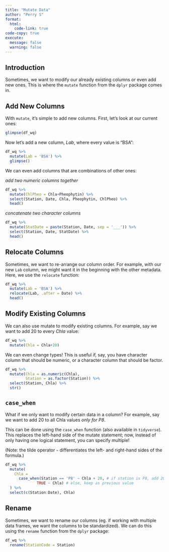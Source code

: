 ```yaml
---
title: "Mutate Data"
author: "Perry S"
format:
  html:
    code-link: true
code-copy: true
execute: 
  message: false
  warning: false
---
```


## Introduction

Sometimes, we want to modify our already existing columns or even add new ones. This is where the `mutate` function from the `dplyr` package comes in.

## Add New Columns

With `mutate`, it's simple to add new columns. First, let's look at our current ones:

```r
glimpse(df_wq)
```

Now let's add a new column, *Lab*, where every value is "BSA":

```r
df_wq %>%
  mutate(Lab = 'BSA') %>%
  glimpse()
```

We can even add columns that are combinations of other ones:

*add two numeric columns together*

```r
df_wq %>%
  mutate(ChlPheo = Chla+Pheophytin) %>%
  select(Station, Date, Chla, Pheophytin, ChlPheo) %>%
  head()
```

*concatenate two character columns*

```r
df_wq %>%
  mutate(StatDate = paste(Station, Date, sep = '___')) %>%
  select(Station, Date, StatDate) %>%
  head()
```

::: callout-note
## Relocate Columns

Sometimes, we want to re-arrange our column order. For example, with our new `Lab` column, we might want it in the beginning with the other metadata. Here, we use the `relocate` function:

```r
df_wq %>%
  mutate(Lab = 'BSA') %>%
  relocate(Lab, .after = Date) %>%
  head()
```
:::

## Modify Existing Columns

We can also use mutate to modify existing columns. For example, say we want to add 20 to every *Chla* value:

```r
df_wq %>%
  mutate(Chla = Chla+20)
```

We can even change types! This is useful if, say, you have character column that should be numeric, or a character column that should be factor.

```r
df_wq %>%
  mutate(Chla = as.numeric(Chla),
         Station = as.factor(Station)) %>%
  select(Station, Chla) %>%
  str()
```

## `case_when`

What if we only want to modify certain data in a column? For example, say we want to add 20 to all Chla values *only for P8*.

This can be done using the `case_when` function (also available in `tidyverse`). This replaces the left-hand side of the mutate statement; now, instead of only having one logical statement, you can specify multiple!

(Note: the tilde operator `~` differentiates the left- and right-hand sides of the formula.)

```r
df_wq %>%
  mutate(
    Chla =
      case_when(Station == 'P8' ~ Chla + 20, # if station is P8, add 20
              TRUE ~ Chla) # else, keep as previous value
  ) %>%
  select(c(Station:Date), Chla)
```

## Rename

Sometimes, we want to rename our columns (eg. if working with multiple data frames, we want the columns to be standardized). We can do this using the `rename` function from the `dplyr` package:

```r
df_wq %>%
  rename(StationCode = Station)
```
